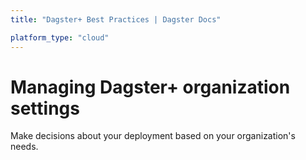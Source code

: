 ```yaml
---
title: "Dagster+ Best Practices | Dagster Docs"

platform_type: "cloud"
---
```


# Managing Dagster+ organization settings

Make decisions about your deployment based on your organization's needs.

<ArticleList>
  <ArticleListItem
    href="/dagster-plus/best-practices/managing-multiple-projects-and-teams"
    title="Managing multiple projects & teams in Dagster+"
  ></ArticleListItem>
</ArticleList>
